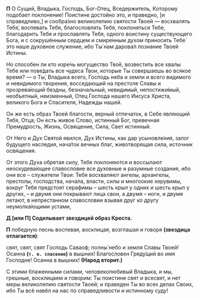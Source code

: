 **П** О Сущий, Владыка, Господь, Бог-Отец, Вседержитель, Которому подобает поклонение! Поистине достойно это, и праведно, <R>[</R>и справедливо,<R>]</R> и сообра́зно великолепию святости Твоей — восхвалять Тебя́, воспевать Тебя, благословлять Тебя, поклоняться Тебе, благодарить Тебя и прославлять Тебя, одного воистину существующего Бога, и с сокрушённым сердцем и смире́нным духом приносить Тебе́ это наше духовное служение, ибо Ты́ нам дарова́л познание Твоей Истины.

Но способен ли кто изре́чь могущество Твоё, возвестить все хвалы Тебе или пове́дать все чудеса Твои, которые Ты совершаешь во всякое время? — о Ты́, Владыка всего, Господь неба и земли и всего видимого и невидимого творения, восседающий на престоле Славы и прозрева́ющий бездны, безначальный, невидимый, непостижи́мый, необъятный, неизменный, Отец Господа нашего Иисуса Христа, великого Бога и Спасителя, Надежды нашей.

Он же есть образ Твоей благости, верный отпечаток, в Себе являющий Тебя, Отца; Он есть живое Слово, истинный Бог, превечная Премудрость, Жизнь, Освящение, Сила, Свет истинный.

От Него и Дух Святой явился, Дух Истины, как дар усыновле́ния, залог будущего наследия, нача́ток вечных благ, животворящая сила, источник освящения.

От этого Духа обретая силу, Тебе поклоняются и воссылают неоскудева́ющее славословие все духовные и разумные создания, ибо они все – служители Твои: Тебя восхваляют ангелы, архангелы, престолы, господства, начала, власти, силы и многоокие херувимы, вокруг Тебя предстоят серафимы – шесть крыл у одних и шесть крыл у других, – и двумя они покрывают лица свои, а двумя – ноги, и двумя летают, в непрестанном славословии взывая друг ко другу неумолка́ющими устами,

**Д [или П] Соделывает звездицей образ Креста.**

**П** победную песнь воспевая, восклицая, возглашая и говоря **(звездица отлагается)**:

свят, свят, свят Господь Саваоф; полны́ небо и земля Славы Твоей! Осанна **(`т. е. спасение`)** в вышних! Благословен Гряду́щий во имя Господне! Осанна в вышних! **(Народ вторит.)**

С этими блаженными силами, человеколюбивый Владыка, и мы, грешные, восклицаем и говорим: Ты поистине свят и всесвят, и нет меры великолепию святости Твоей; и праведен Ты во всех делах Своих, ибо Ты всё навёл на нас по справедливости и истинному суду!
